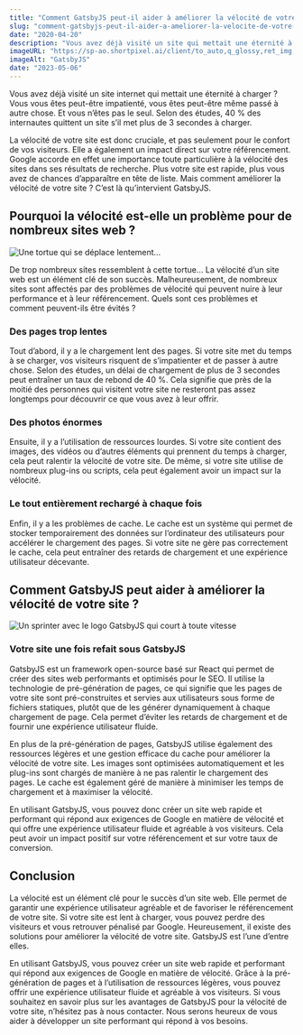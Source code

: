 ```yaml
---
title: "Comment GatsbyJS peut-il aider à améliorer la vélocité de votre site ?"
slug: "comment-gatsbyjs-peut-il-aider-a-ameliorer-la-velocite-de-votre-site"
date: "2020-04-20"
description: "Vous avez déjà visité un site qui mettait une éternité à charger ? Vous avez sûrement quitté ce site avant même qu’il ne le soit complètement. Dans cet article, nous allons voir comment GatsbyJS peut vous aider à améliorer la vélocité de votre site."
imageURL: "https://sp-ao.shortpixel.ai/client/to_auto,q_glossy,ret_img,w_517/https://image-in.net/wp-content/uploads/2023/01/www.gatsbyjs.com_-e1674686236778.png"
imageAlt: "GatsbyJS"
date: "2023-05-06"
---
```


Vous avez déjà visité un site internet qui mettait une éternité à charger ? Vous vous êtes peut-être impatienté, vous êtes peut-être même passé à autre chose. Et vous n’êtes pas le seul. Selon des études, 40 % des internautes quittent un site s’il met plus de 3 secondes à charger.

La vélocité de votre site est donc cruciale, et pas seulement pour le confort de vos visiteurs. Elle a également un impact direct sur votre référencement. Google accorde en effet une importance toute particulière à la vélocité des sites dans ses résultats de recherche. Plus votre site est rapide, plus vous avez de chances d’apparaître en tête de liste. Mais comment améliorer la vélocité de votre site ? C’est là qu’intervient GatsbyJS.

## Pourquoi la vélocité est-elle un problème pour de nombreux sites web ?

![Une tortue qui se déplace lentement…](https://sp-ao.shortpixel.ai/client/to_auto,q_glossy,ret_img,w_721/https://image-in.net/wp-content/uploads/2023/01/turtle-1850190__480.jpg)

De trop nombreux sites ressemblent à cette tortue…
La vélocité d’un site web est un élément clé de son succès. Malheureusement, de nombreux sites sont affectés par des problèmes de vélocité qui peuvent nuire à leur performance et à leur référencement. Quels sont ces problèmes et comment peuvent-ils être évités ?

### Des pages trop lentes

Tout d’abord, il y a le chargement lent des pages. Si votre site met du temps à se charger, vos visiteurs risquent de s’impatienter et de passer à autre chose. Selon des études, un délai de chargement de plus de 3 secondes peut entraîner un taux de rebond de 40 %. Cela signifie que près de la moitié des personnes qui visitent votre site ne resteront pas assez longtemps pour découvrir ce que vous avez à leur offrir.

### Des photos énormes

Ensuite, il y a l’utilisation de ressources lourdes. Si votre site contient des images, des vidéos ou d’autres éléments qui prennent du temps à charger, cela peut ralentir la vélocité de votre site. De même, si votre site utilise de nombreux plug-ins ou scripts, cela peut également avoir un impact sur la vélocité.

### Le tout entièrement rechargé à chaque fois

Enfin, il y a les problèmes de cache. Le cache est un système qui permet de stocker temporairement des données sur l’ordinateur des utilisateurs pour accélérer le chargement des pages. Si votre site ne gère pas correctement le cache, cela peut entraîner des retards de chargement et une expérience utilisateur décevante.

## Comment GatsbyJS peut aider à améliorer la vélocité de votre site ?

![Un sprinter avec le logo GatsbyJS qui court à toute vitesse](https://sp-ao.shortpixel.ai/client/to_auto,q_glossy,ret_img,w_1024/https://image-in.net/wp-content/uploads/2023/01/Fichier-1@2x-1-1024x683.png)

### Votre site une fois refait sous GatsbyJS

GatsbyJS est un framework open-source basé sur React qui permet de créer des sites web performants et optimisés pour le SEO. Il utilise la technologie de pré-génération de pages, ce qui signifie que les pages de votre site sont pré-construites et servies aux utilisateurs sous forme de fichiers statiques, plutôt que de les générer dynamiquement à chaque chargement de page. Cela permet d’éviter les retards de chargement et de fournir une expérience utilisateur fluide.

En plus de la pré-génération de pages, GatsbyJS utilise également des ressources légères et une gestion efficace du cache pour améliorer la vélocité de votre site. Les images sont optimisées automatiquement et les plug-ins sont chargés de manière à ne pas ralentir le chargement des pages. Le cache est également géré de manière à minimiser les temps de chargement et à maximiser la vélocité.

En utilisant GatsbyJS, vous pouvez donc créer un site web rapide et performant qui répond aux exigences de Google en matière de vélocité et qui offre une expérience utilisateur fluide et agréable à vos visiteurs. Cela peut avoir un impact positif sur votre référencement et sur votre taux de conversion.

## Conclusion

La vélocité est un élément clé pour le succès d’un site web. Elle permet de garantir une expérience utilisateur agréable et de favoriser le référencement de votre site. Si votre site est lent à charger, vous pouvez perdre des visiteurs et vous retrouver pénalisé par Google. Heureusement, il existe des solutions pour améliorer la vélocité de votre site. GatsbyJS est l’une d’entre elles.

En utilisant GatsbyJS, vous pouvez créer un site web rapide et performant qui répond aux exigences de Google en matière de vélocité. Grâce à la pré-génération de pages et à l’utilisation de ressources légères, vous pouvez offrir une expérience utilisateur fluide et agréable à vos visiteurs. Si vous souhaitez en savoir plus sur les avantages de GatsbyJS pour la vélocité de votre site, n’hésitez pas à nous contacter. Nous serons heureux de vous aider à développer un site performant qui répond à vos besoins.
